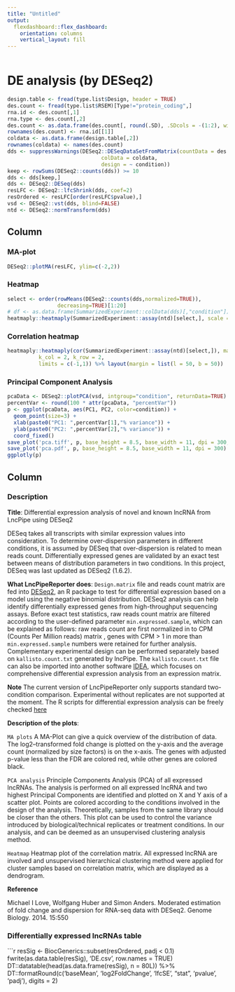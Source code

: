 ```yaml
---
title: "Untitled"
output: 
  flexdashboard::flex_dashboard:
    orientation: columns
    vertical_layout: fill
---
```


```r
```

DE analysis (by DESeq2)
=====================================

```r
design.table <- fread(type.list$Design, header = TRUE)
des.count <- fread(type.list$RSEM)[Type!="protein_coding",]
rna.id <- des.count[,1]
rna.type <- des.count[,2]
des.count <- as.data.frame(des.count[, round(.SD), .SDcols = -(1:2), with = TRUE])
rownames(des.count) <- rna.id[[1]]
coldata <- as.data.frame(design.table[,2])
rownames(coldata) <- names(des.count)
dds <- suppressWarnings(DESeq2::DESeqDataSetFromMatrix(countData = des.count,
                              colData = coldata,
                              design = ~ condition))
keep <- rowSums(DESeq2::counts(dds)) >= 10
dds <- dds[keep,]
dds <- DESeq2::DESeq(dds)
resLFC <- DESeq2::lfcShrink(dds, coef=2)
resOrdered <- resLFC[order(resLFC$pvalue),]
vsd <- DESeq2::vst(dds, blind=FALSE)
ntd <- DESeq2::normTransform(dds)
```

Column {.tabset}
-------------------------------------

### MA-plot

```r
DESeq2::plotMA(resLFC, ylim=c(-2,2))
```

### Heatmap

```r
select <- order(rowMeans(DESeq2::counts(dds,normalized=TRUE)),
                decreasing=TRUE)[1:20]
# df <- as.data.frame(SummarizedExperiment::colData(dds)[,"condition"])
heatmaply::heatmaply(SummarizedExperiment::assay(ntd)[select,], scale = 'row', xlab = "Sample", margins = c(60,100,40,20), row_text_angle = 45, column_text_angle = 60) %>% layout(margin = list(l = 100, b = 50, r = 0))
```

### Correlation heatmap

```r
heatmaply::heatmaply(cor(SummarizedExperiment::assay(ntd)[select,]), margins = c(40, 40),
          k_col = 2, k_row = 2,
          limits = c(-1,1)) %>% layout(margin = list(l = 50, b = 50))
```

### Principal Component Analysis

```r
pcaData <- DESeq2::plotPCA(vsd, intgroup="condition", returnData=TRUE)
percentVar <- round(100 * attr(pcaData, "percentVar"))
p <- ggplot(pcaData, aes(PC1, PC2, color=condition)) +
  geom_point(size=3) +
  xlab(paste0("PC1: ",percentVar[1],"% variance")) +
  ylab(paste0("PC2: ",percentVar[2],"% variance")) + 
  coord_fixed()
save_plot('pca.tiff', p, base_height = 8.5, base_width = 11, dpi = 300, compression = 'lzw')
save_plot('pca.pdf', p, base_height = 8.5, base_width = 11, dpi = 300)
ggplotly(p)
```

Column
-------------------------------------

### Description

**Title**: Differential expression analysis of novel and known lncRNA from LncPipe using DESeq2

DESeq takes all transcripts with similar expression values into consideration. To determine over-dispersion parameters in different conditions, it is assumed by DESeq that over-dispersion is related to mean reads count. Differentially expressed genes are validated by an exact test between means of distribution parameters in two conditions. In this project, DESeq was last updated as DESeq2 (1.6.2).

**What LncPipeReporter does**: `Design.matrix` file and reads count matrix are fed into [DESeq2](version information), an R package to test for differential expression based on a model using the negative binomial distribution. DESeq2 analysis can help identify differentially expressed genes from high-throughput sequencing assays. Before exact test statistics, raw reads count matrix are filtered according to the user-defined parameter `min.expressed.sample`, which can be explained as follows: raw reads count are first normalized in to CPM (Counts Per Million reads) matrix , genes with CPM > 1 in more than `min.expressed.sample` numbers were retained for further analysis. Complementary experimental design can be performed separately based on `kallisto.count.txt` generated by lncPipe. The `kallisto.count.txt` file can also be imported into another software [IDEA](https://github.com/likelet/IDEA), which focuses on comprehensive differential expression analysis from an expression matrix.

**Note** The current version of LncPipeReporter only supports standard two-condition comparison. Experimental without replicates are not supported at the moment. 
The R scripts for differential expression analysis can be freely checked [here](https://github.com/bioinformatist/LncPipeReporter/edit/master/inst/rmd/DE.Rmd) 

**Description of the plots**: 

`MA plots` A MA-Plot can give a quick overview of the distribution of data. The log2–transformed fold change is plotted on the y-axis and the average count (normalized by size factors) is on the x-axis. The genes with adjusted p-value less than the FDR are colored red, while other genes are colored black.

`PCA analysis` Principle Components Analysis (PCA) of all expressed lncRNAs. The analysis is performed on all expressed lncRNA and two highest Principal Components are identified and plotted on X and Y axis of a scatter plot. Points are colored according to the conditions involved in the design of the analysis. Theoretically, samples from the same library should be closer than the others. This plot can be used to control the variance introduced by biological/technical replicates or treatment conditions. In our analysis,  and can be deemed as an unsupervised clustering analysis method.

`Heatmap` Heatmap plot of the correlation matrix. All expressed lncRNA are involved and unsupervised hierarchical clustering method were applied for cluster samples based on correlation matrix, which are displayed as a dendrogram.

**Reference** 

Michael I Love, Wolfgang Huber and Simon Anders. Moderated estimation of fold change and dispersion for RNA-seq data with DESeq2. Genome Biology. 2014. 15:550

### Differentially expressed lncRNAs table

```r
resSig <- BiocGenerics::subset(resOrdered, padj < 0.1)
fwrite(as.data.table(resSig), 'DE.csv', row.names = TRUE)
DT::datatable(head(as.data.frame(resSig), n = 80L)) %>% DT::formatRound(c('baseMean', 'log2FoldChange', 'lfcSE', "stat", 'pvalue', 'padj'), digits = 2)

